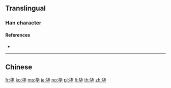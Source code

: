 {{character info/new}}
{{also|華}}
==Translingual==

===Han character===
{{Han char|rn=24|rad=十|as=04|sn=6|four=|canj=OPJ|ids=⿱化十}}

====References====
* {{Han ref|kx=0156.221|hdz=10060.170|uh=534E}}

----

==Chinese==
{{zh-see|華}}

[[fr:华]]
[[ko:华]]
[[ms:华]]
[[ja:华]]
[[no:华]]
[[pl:华]]
[[fi:华]]
[[th:华]]
[[zh:华]]